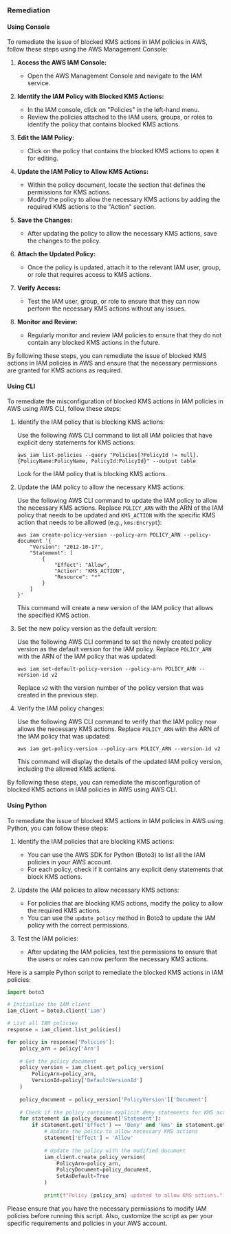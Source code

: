 ### Remediation

#### Using Console

To remediate the issue of blocked KMS actions in IAM policies in AWS, follow these steps using the AWS Management Console:

1. **Access the AWS IAM Console:**
   - Open the AWS Management Console and navigate to the IAM service.

2. **Identify the IAM Policy with Blocked KMS Actions:**
   - In the IAM console, click on "Policies" in the left-hand menu.
   - Review the policies attached to the IAM users, groups, or roles to identify the policy that contains blocked KMS actions.

3. **Edit the IAM Policy:**
   - Click on the policy that contains the blocked KMS actions to open it for editing.

4. **Update the IAM Policy to Allow KMS Actions:**
   - Within the policy document, locate the section that defines the permissions for KMS actions.
   - Modify the policy to allow the necessary KMS actions by adding the required KMS actions to the "Action" section.

5. **Save the Changes:**
   - After updating the policy to allow the necessary KMS actions, save the changes to the policy.

6. **Attach the Updated Policy:**
   - Once the policy is updated, attach it to the relevant IAM user, group, or role that requires access to KMS actions.

7. **Verify Access:**
   - Test the IAM user, group, or role to ensure that they can now perform the necessary KMS actions without any issues.

8. **Monitor and Review:**
   - Regularly monitor and review IAM policies to ensure that they do not contain any blocked KMS actions in the future.

By following these steps, you can remediate the issue of blocked KMS actions in IAM policies in AWS and ensure that the necessary permissions are granted for KMS actions as required.

#### Using CLI

To remediate the misconfiguration of blocked KMS actions in IAM policies in AWS using AWS CLI, follow these steps:

1. Identify the IAM policy that is blocking KMS actions:
   
   Use the following AWS CLI command to list all IAM policies that have explicit deny statements for KMS actions:
   
   ```
   aws iam list-policies --query "Policies[?PolicyId != null].{PolicyName:PolicyName, PolicyId:PolicyId}" --output table
   ```
   
   Look for the IAM policy that is blocking KMS actions.

2. Update the IAM policy to allow the necessary KMS actions:

   Use the following AWS CLI command to update the IAM policy to allow the necessary KMS actions. Replace `POLICY_ARN` with the ARN of the IAM policy that needs to be updated and `KMS_ACTION` with the specific KMS action that needs to be allowed (e.g., `kms:Encrypt`):
   
   ```
   aws iam create-policy-version --policy-arn POLICY_ARN --policy-document '{
       "Version": "2012-10-17",
       "Statement": [
           {
               "Effect": "Allow",
               "Action": "KMS_ACTION",
               "Resource": "*"
           }
       ]
   }'
   ```
   
   This command will create a new version of the IAM policy that allows the specified KMS action.

3. Set the new policy version as the default version:
   
   Use the following AWS CLI command to set the newly created policy version as the default version for the IAM policy. Replace `POLICY_ARN` with the ARN of the IAM policy that was updated:
   
   ```
   aws iam set-default-policy-version --policy-arn POLICY_ARN --version-id v2
   ```
   
   Replace `v2` with the version number of the policy version that was created in the previous step.

4. Verify the IAM policy changes:
   
   Use the following AWS CLI command to verify that the IAM policy now allows the necessary KMS actions. Replace `POLICY_ARN` with the ARN of the IAM policy that was updated:
   
   ```
   aws iam get-policy-version --policy-arn POLICY_ARN --version-id v2
   ```
   
   This command will display the details of the updated IAM policy version, including the allowed KMS actions.

By following these steps, you can remediate the misconfiguration of blocked KMS actions in IAM policies in AWS using AWS CLI.

#### Using Python

To remediate the issue of blocked KMS actions in IAM policies in AWS using Python, you can follow these steps:

1. Identify the IAM policies that are blocking KMS actions:
   - You can use the AWS SDK for Python (Boto3) to list all the IAM policies in your AWS account.
   - For each policy, check if it contains any explicit deny statements that block KMS actions.

2. Update the IAM policies to allow necessary KMS actions:
   - For policies that are blocking KMS actions, modify the policy to allow the required KMS actions.
   - You can use the `update_policy` method in Boto3 to update the IAM policy with the correct permissions.

3. Test the IAM policies:
   - After updating the IAM policies, test the permissions to ensure that the users or roles can now perform the necessary KMS actions.

Here is a sample Python script to remediate the blocked KMS actions in IAM policies:

```python
import boto3

# Initialize the IAM client
iam_client = boto3.client('iam')

# List all IAM policies
response = iam_client.list_policies()

for policy in response['Policies']:
    policy_arn = policy['Arn']
    
    # Get the policy document
    policy_version = iam_client.get_policy_version(
        PolicyArn=policy_arn,
        VersionId=policy['DefaultVersionId']
    )
    
    policy_document = policy_version['PolicyVersion']['Document']
    
    # Check if the policy contains explicit deny statements for KMS actions
    for statement in policy_document['Statement']:
        if statement.get('Effect') == 'Deny' and 'kms' in statement.get('Action', ''):
            # Update the policy to allow necessary KMS actions
            statement['Effect'] = 'Allow'
            
            # Update the policy with the modified document
            iam_client.create_policy_version(
                PolicyArn=policy_arn,
                PolicyDocument=policy_document,
                SetAsDefault=True
            )
            
            print(f"Policy {policy_arn} updated to allow KMS actions.")
```

Please ensure that you have the necessary permissions to modify IAM policies before running this script. Also, customize the script as per your specific requirements and policies in your AWS account.

